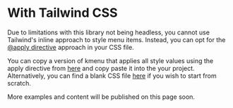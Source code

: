 
# With Tailwind CSS

Due to limitations with this library not being headless, you cannot use Tailwind's inline approach to style menu items. Instead, you can opt for the [@apply directive](https://tailwindcss.com/docs/functions-and-directives#apply) approach in your CSS file.

You can copy a version of kmenu that applies all style values using the apply directive from [here](https://github.com/haaarshsingh/kmenu/blob/master/apps/web/app/cmdk.css) and copy paste it into the your project. Alternatively, you can find a blank CSS file [here](https://github.com/haaarshsingh/kmenu/blob/master/apps/examples/styles/empty.css) if you wish to start from scratch.

More examples and content will be published on this page soon.
